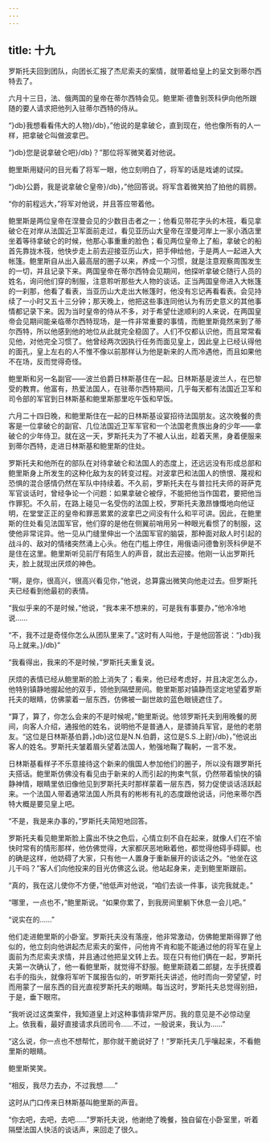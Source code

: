 ```yaml
---
---
---
```

title: 十九
---




罗斯托夫回到团队，向团长汇报了杰尼索夫的案情，就带着给皇上的呈文到蒂尔西特去了。

六月十三日，法、俄两国的皇帝在蒂尔西特会见。鲍里斯·德鲁别茨科伊向他所跟随的要人请求把他列入驻蒂尔西特的侍从。

“}db}我想看看伟大的人物}/db}，”他说的是拿破仑，直到现在，他也像所有的人一样，把拿破仑叫做波拿巴。

“}db}您是说拿破仑吧}/db}？”那位将军微笑着对他说。

鲍里斯用疑问的目光看了将军一眼，他立刻明白了，将军的话是戏谑的试探。

“}db}公爵，我是说拿破仑皇帝}/db}，”他回答说。将军含着微笑拍了拍他的肩膀。

“你的前程远大，”将军对他说，并且答应带着他。

鲍里斯是两位皇帝在涅曼会见的少数目击者之一；他看见带花字头的木筏，看见拿破仑在对岸从法国近卫军面前走过，看见亚历山大皇帝在涅曼河岸上一家小酒店里坐着等待拿破仑的时候，他那心事重重的脸色；看见两位皇帝上了船，拿破仑的船首先靠拢木筏，他快步走上前去迎接亚历山大，把手伸给他，于是两人一起进入大帐篷。鲍里斯自从出入最高层的圈子以来，养成一个习惯，就是注意观察周围发生的一切，并且记录下来。两国皇帝在蒂尔西特会见期间，他探听拿破仑随行人员的姓名，询问他们穿的制服，注意聆听那些大人物的谈话。正当两国皇帝进入大帐篷的一刹那，他看了看表，当亚历山大走出大帐篷时，他没有忘记再看看表。会见持续了一小时又五十三分钟；那天晚上，他把这些事连同他认为有历史意义的其他事情都记录下来。因为当时皇帝的侍从不多，对于希望仕途顺利的人来说，在两国皇帝会见期间能亲临蒂尔西特现场，是一件非常重要的事情，而鲍里斯竟然来到了蒂尔西特，所以他感到他的地位从此就完全稳固了。人们不仅都认识他，而且常常看见他，对他完全习惯了。他曾经两次因执行任务而面见皇上，因此皇上已经认得他的面孔，皇上左右的人不惟不像以前那样认为他是新来的人而冷遇他，而且如果他不在场，反而觉得奇怪。

鲍里斯和另一名副官——波兰伯爵日林斯基住在一起。日林斯基是波兰人，在巴黎受的教育。他富有，热爱法国人，在驻蒂尔西特期间，几乎每天都有法国近卫军和司令部的军官到日林斯基和鲍里斯那里吃午饭和早饭。

六月二十四日晚，和鲍里斯住在一起的日林斯基设宴招待法国朋友。这次晚餐的贵客是一位拿破仑的副官、几位法国近卫军军官和一个法国老贵族出身的少年——拿破仑的少年侍卫。就在这一天，罗斯托夫为了不被人认出，趁着天黑，身着便服来到蒂尔西特，走进日林斯基和鲍里斯的住处。

罗斯托夫和他所在的部队在对待拿破仑和法国人的态度上，还远远没有形成总部和鲍里斯身上所发生的这种化敌为友的转变过程。对波拿巴和法国人的愤恨、蔑视和恐惧的混合感情仍然在军队中持续着。不久前，罗斯托夫在与普拉托夫师的哥萨克军官谈话时，曾经争论一个问题：如果拿破仑被俘，不能把他当作国君，要把他当作罪犯。不久前，在路上碰见一名受伤的法国上校，罗斯托夫激昂慷慨地向他证明，在堂堂正正的皇帝和罪恶累累的波拿巴之间没有什么和平可讲。因此，在鲍里斯的住处看见法国军官，他们穿的是他在侧翼前哨用另一种眼光看惯了的制服，这使他非常诧异。他一见从门缝里伸出一个法国军官的脑袋，那种面对敌人时引起的战斗的、敌对的情绪突然涌上心头。他在门槛上停住，用俄语问德鲁别茨科伊是不是住在这里。鲍里斯听见前厅有陌生人的声音，就出去迎接。他刚一认出罗斯托夫，脸上就现出厌烦的神色。

“啊，是你，很高兴，很高兴看见你，”他说，总算露出微笑向他走过去。但罗斯托夫已经看到他最初的表情。

“我似乎来的不是时候，”他说，“我本来不想来的，可是我有事要办，”他冷冷地说……

“不，我不过是奇怪你怎么从团队里来了。”这时有人叫他，于是他回答说：“}db}我马上就来。}/db}”

“我看得出，我来的不是时候，”罗斯托夫重复说。

厌烦的表情已经从鲍里斯的脸上消失了；看来，他已经考虑好，并且决定怎么办，他特别镇静地握起他的双手，领他到隔壁房间。鲍里斯那对镇静而坚定地望着罗斯托夫的眼睛，仿佛蒙着一层东西，仿佛被一副世故的蓝色眼镜遮住了。

“算了，算了，你怎么会来的不是时候呢，”鲍里斯说。他领罗斯托夫到用晚餐的房间，向客人介绍，通报他的姓名，说明他不是普通人，是骠骑兵军官，是他的老朋友。“这位是日林斯基伯爵，}db}这位是N.N.伯爵，这位是S.S.上尉}/db}，”他说出客人的姓名。罗斯托夫皱着眉头望着法国人，勉强地鞠了鞠躬，一言不发。

日林斯基看样子不乐意接待这个新来的俄国人参加他们的圈子，所以没有跟罗斯托夫搭话。鲍里斯仿佛没有看见由于新来的人而引起的拘束气氛，仍然带着愉快的镇静神情，眼睛里依旧像他见到罗斯托夫时那样蒙着一层东西，努力促使谈话活跃起来。一个法国人带着通常法国人所具有的彬彬有礼的态度跟他说话，问他来蒂尔西特大概是要见皇上吧。

“不是，我是来办事的，”罗斯托夫简短地回答。

罗斯托夫看见鲍里斯脸上露出不快之色后，心情立刻不自在起来，就像人们在不愉快时常有的情形那样，他仿佛觉得，大家都厌恶地瞅着他，都觉得他碍手碍脚。也的确是这样，他妨碍了大家，只有他一人置身于重新展开的谈话之外。“他坐在这儿干吗？”客人们向他投来的目光仿佛这么说。他站起身来，走到鲍里斯跟前。

“真的，我在这儿使你不方便，”他低声对他说，“咱们去谈一件事，谈完我就走。”

“哪里，一点也不，”鲍里斯说。“如果你累了，到我房间里躺下休息一会儿吧。”

“说实在的……”

他们走进鲍里斯的小卧室。罗斯托夫没有落座，他非常激动，仿佛鲍里斯得罪了他似的，他立刻向他讲起杰尼索夫的案件，问他肯不肯和能不能通过他的将军在皇上面前为杰尼索夫求情，并且通过他把呈文转上去。现在只有他们俩在一起，罗斯托夫第一次确认了，他一看鲍里斯，就觉得不舒服。鲍里斯跷着二郎腿，左手抚摸着右手的指头，就像将军听下属报告似的，听罗斯托夫讲述，他时而向一旁望望，时而用蒙了一层东西的目光直视罗斯托夫的眼睛。每当这时，罗斯托夫总觉得别扭，于是，垂下眼帘。

“我听说过这类案件，我知道皇上对这种事情非常严厉。我的意见是不必惊动皇上。依我看，最好直接请求兵团司令……不过，一般说来，我认为……”

“这么说，你一点也不想帮忙，那你就干脆说好了！”罗斯托夫几乎嚷起来，不看鲍里斯的眼睛。

鲍里斯笑笑。

“相反，我尽力去办，不过我想……”

这时从门口传来日林斯基叫鲍里斯的声音。

“你去吧，去吧，去吧……”罗斯托夫说，他谢绝了晚餐，独自留在小卧室里，听着隔壁法国人快活的谈话声，来回走了很久。